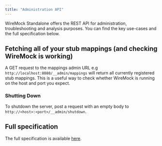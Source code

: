 ```yaml
---
title: "Administration API"
---
```




WireMock Standalone offers the REST API for administration, troubleshooting and analysis purposes.
You can find the key use-cases and the full specification below.

## Fetching all of your stub mappings (and checking WireMock is working)

A GET request to the mappings admin URL e.g `http://localhost:8080/__admin/mappings`
will return all currently registered stub mappings.
This is a useful way to check whether WireMock is running on the host and port you expect.

### Shutting Down

To shutdown the server,
post a request with an empty body to `http://<host>:<port>/__admin/shutdown`.

## Full specification

The full specification is available [here](../../standalone/admin-api-reference/).
